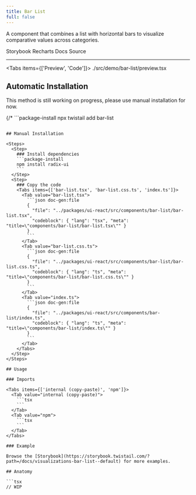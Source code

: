 ```yaml
---
title: Bar List
full: false
---
```


A component that combines a list with horizontal bars to visualize comparative values across categories.

<Badges>
  <BadgeLink href="https://storybook.twistail.com/?path=/docs/visualizations-bar-list--default" external>
    Storybook
  </BadgeLink>
  <BadgeLink href="https://recharts.org/en-US/api" external>
    Recharts Docs
  </BadgeLink>
  <BadgeLink href="https://github.com/riipandi/twistail/tree/main/packages/ui-react/src/components/bar-list" external>
    Source
  </BadgeLink>
</Badges>

---


<Tabs items={['Preview', 'Code']}>
  <Tab value="Preview" className="rounded-b-xl flex min-h-44 flex-wrap items-center justify-center gap-4 py-20 not-prose">
    <Demo />
  </Tab>
  <Tab value="Code">
    <include cwd lang="tsx">./src/demo/bar-list/preview.tsx</include>
  </Tab>
</Tabs>

## Automatic Installation

<Callout type='warn'>
  This method is still working on progress, please use manual installation for now.
</Callout>

{/* ```package-install
npx twistail add bar-list
``` */}

## Manual Installation

<Steps>
  <Step>
    ### Install dependencies
    ```package-install
    npm install radix-ui
    ```
  </Step>
  <Step>
    ### Copy the code
    <Tabs items={['bar-list.tsx', 'bar-list.css.ts', 'index.ts']}>
      <Tab value="bar-list.tsx">
        ```json doc-gen:file
        {
          "file": "../packages/ui-react/src/components/bar-list/bar-list.tsx",
          "codeblock": { "lang": "tsx", "meta": "title=\"components/bar-list/bar-list.tsx\"" }
        }
        ```
      </Tab>
      <Tab value="bar-list.css.ts">
        ```json doc-gen:file
        {
          "file": "../packages/ui-react/src/components/bar-list/bar-list.css.ts",
          "codeblock": { "lang": "ts", "meta": "title=\"components/bar-list/bar-list.css.ts\"" }
        }
        ```
      </Tab>
      <Tab value="index.ts">
        ```json doc-gen:file
        {
          "file": "../packages/ui-react/src/components/bar-list/index.ts",
          "codeblock": { "lang": "ts", "meta": "title=\"components/bar-list/index.ts\"" }
        }
        ```
      </Tab>
    </Tabs>
  </Step>
</Steps>

## Usage

### Imports

<Tabs items={['internal (copy-paste)', 'npm']}>
  <Tab value="internal (copy-paste)">
    ```tsx
    ```
  </Tab>
  <Tab value="npm">
    ```tsx
    ```
  </Tab>
</Tabs>

### Example

Browse the [Storybook](https://storybook.twistail.com/?path=/docs/visualizations-bar-list--default) for more examples.

## Anatomy

```tsx
// WIP
```
